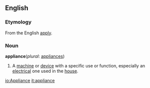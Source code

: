 ==English==

===Etymology===
From the English [[apply]].

===Noun===
'''appliance'''(''plural'': [[appliances]])
#A [[machine]] or [[device]] with a specific use or function, especially an [[electrical]] one used in the [[house]].

[[io:Appliance]]
[[it:appliance]]